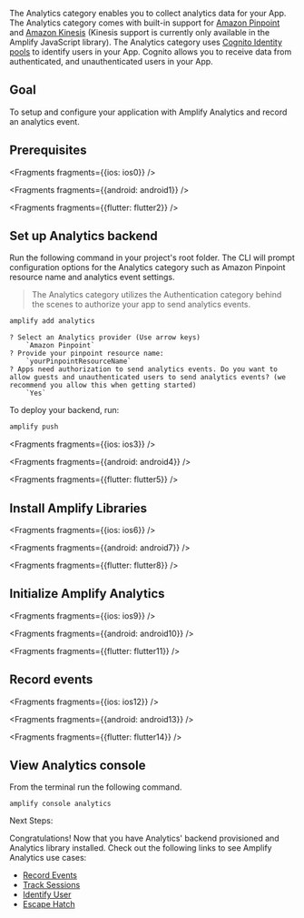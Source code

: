 The Analytics category enables you to collect analytics data for your App. The Analytics category comes with built-in support for [Amazon Pinpoint](https://aws.amazon.com/pinpoint) and [Amazon Kinesis](https://aws.amazon.com/kinesis) (Kinesis support is currently only available in the Amplify JavaScript library). The Analytics category uses [Cognito Identity pools](https://docs.aws.amazon.com/cognito/latest/developerguide/identity-pools.html) to identify users in your App. Cognito allows you to receive data from authenticated, and unauthenticated users in your App.

## Goal

To setup and configure your application with Amplify Analytics and record an analytics event.

## Prerequisites


<Fragments fragments={{ios: ios0}} />


<Fragments fragments={{android: android1}} />


<Fragments fragments={{flutter: flutter2}} />

## Set up Analytics backend

Run the following command in your project's root folder. The CLI will prompt configuration options for the Analytics category such as Amazon Pinpoint resource name and analytics event settings.

> The Analytics category utilizes the Authentication category behind the scenes to authorize your app to send analytics events.

```bash
amplify add analytics
```

```console
? Select an Analytics provider (Use arrow keys)
    `Amazon Pinpoint`
? Provide your pinpoint resource name:
    `yourPinpointResourceName`
? Apps need authorization to send analytics events. Do you want to allow guests and unauthenticated users to send analytics events? (we recommend you allow this when getting started)
    `Yes`
```

To deploy your backend, run:

```bash
amplify push
```


<Fragments fragments={{ios: ios3}} />


<Fragments fragments={{android: android4}} />


<Fragments fragments={{flutter: flutter5}} />

## Install Amplify Libraries


<Fragments fragments={{ios: ios6}} />


<Fragments fragments={{android: android7}} />


<Fragments fragments={{flutter: flutter8}} />

## Initialize Amplify Analytics


<Fragments fragments={{ios: ios9}} />


<Fragments fragments={{android: android10}} />


<Fragments fragments={{flutter: flutter11}} />

## Record events


<Fragments fragments={{ios: ios12}} />


<Fragments fragments={{android: android13}} />


<Fragments fragments={{flutter: flutter14}} />

## View Analytics console

From the terminal run the following command.

```console
amplify console analytics
```

Next Steps:

Congratulations! Now that you have Analytics' backend provisioned and Analytics library installed.  Check out the following links to see Amplify Analytics use cases:

* [Record Events](/lib/analytics/record)
* [Track Sessions](/lib/analytics/autotrack)
* [Identify User](/lib/analytics/identifyuser)
* [Escape Hatch](/lib/analytics/escapehatch)
